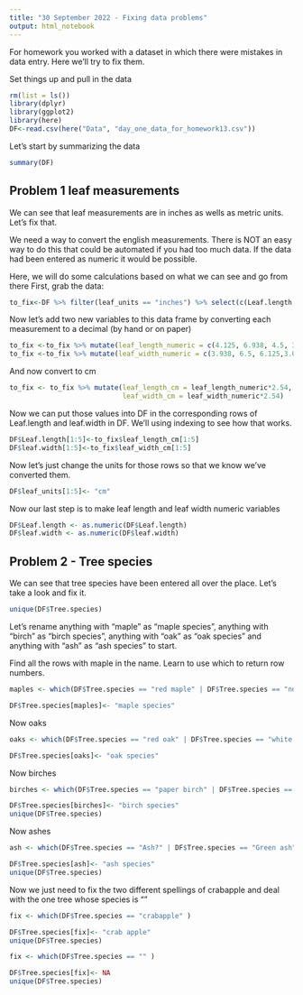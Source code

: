 ```yaml
---
title: "30 September 2022 - Fixing data problems"
output: html_notebook
---
```


For homework you worked with a dataset in which there were mistakes in data entry. Here we'll try to fix them.

Set things up and pull in the data

```r
rm(list = ls())
library(dplyr)
library(ggplot2)
library(here)
DF<-read.csv(here("Data", "day_one_data_for_homework13.csv"))
```
Let's start by summarizing the data
```r
summary(DF)
```
## Problem 1 leaf measurements
We can see that leaf measurements are in inches as wells as metric units. Let's fix that.

We need a way to convert the english measurements. There is NOT an easy way to do this that could be automated if you had too much data. If the data had been entered as numeric it would be possible.

Here, we will do some calculations based on what we can see and go from there
First, grab the data:
```r
to_fix<-DF %>% filter(leaf_units == "inches") %>% select(c(Leaf.length, leaf.width))
```
Now let's add two new variables to this data frame by converting each measurement to a decimal (by hand or on paper)

```r
to_fix <-to_fix %>% mutate(leaf_length_numeric = c(4.125, 6.938, 4.5, 3.75, 6))
to_fix <-to_fix %>% mutate(leaf_width_numeric = c(3.938, 6.5, 6.125,3.0, 2.5))
```

And now convert to cm
```r
to_fix <- to_fix %>% mutate(leaf_length_cm = leaf_length_numeric*2.54,
                            leaf_width_cm = leaf_width_numeric*2.54)
```
Now we can put those values into DF in the corresponding rows of Leaf.length and leaf.width in DF. We'll using indexing to see how that works.

```r
DF$Leaf.length[1:5]<-to_fix$leaf_length_cm[1:5]
DF$leaf.width[1:5]<-to_fix$leaf_width_cm[1:5]
```
Now let's just change the units for those rows so that we know we've converted them.

```r
DF$leaf_units[1:5]<- "cm"
```
Now our last step is to make leaf length and leaf width numeric variables
```r
DF$Leaf.length <- as.numeric(DF$Leaf.length)
DF$leaf.width <- as.numeric(DF$leaf.width)
```

## Problem 2 - Tree species
We can see that tree species have been entered all over the place. Let's take a look and fix it.

```r
unique(DF$Tree.species)
```

Let's rename anything with "maple" as "maple species", anything with "birch" as "birch species", anything with "oak" as "oak species" and anything with "ash" as "ash species" to start.

Find all the rows with maple in the name. Learn to use which to return row numbers.
```r
maples <- which(DF$Tree.species == "red maple" | DF$Tree.species == "norway maple" | DF$Tree.species == "Maple" |DF$Tree.species == "maple" | DF$Tree.species == "Red maple")

DF$Tree.species[maples]<- "maple species"
```

Now oaks

```r
oaks <- which(DF$Tree.species == "red oak" | DF$Tree.species == "white oak" | DF$Tree.species == "Oak" |DF$Tree.species == "oak" | DF$Tree.species == "chestnut oak" |DF$Tree.species == "White oak" | DF$Tree.species == "burr oak")

DF$Tree.species[oaks]<- "oak species"
```

Now birches
```r
birches <- which(DF$Tree.species == "paper birch" | DF$Tree.species == "birch" | DF$Tree.species == "Paper birch" |DF$Tree.species == "Silver birch" | DF$Tree.species == "silver birch" |DF$Tree.species == "Birch" | DF$Tree.species == "Paper birch ")

DF$Tree.species[birches]<- "birch species"
unique(DF$Tree.species)
```
Now ashes

```r
ash <- which(DF$Tree.species == "Ash?" | DF$Tree.species == "Green ash" )

DF$Tree.species[ash]<- "ash species"
unique(DF$Tree.species)
```
Now we just need to fix the two different spellings of crabapple and deal with the one tree whose species is ""

```r
fix <- which(DF$Tree.species == "crabapple" )

DF$Tree.species[fix]<- "crab apple"
unique(DF$Tree.species)
```
```r
fix <- which(DF$Tree.species == "" )

DF$Tree.species[fix]<- NA
unique(DF$Tree.species)
```










